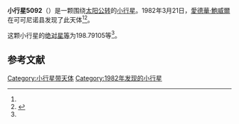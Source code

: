 {{Infobox planet
| bgcolour = #FFFFC0
| name = 5092 Manara
| symbol = 
| image = 
| caption = 
| discovery = yes
| discovery_ref = 
| discoverer = [[愛德華·鮑威爾|愛德華·鮑威爾]]
| discovery_site = [[可可尼诺县|可可尼诺县]] 
| discovered = 1982年3月21日
| designations = yes
| mp_name = 
| named_after = 
| alt_names = 1982 FJ/ 1950 TA3 / 1979 VY / 1990 QR3
| mp_category = [[主带小行星|主带小行星]]
| orbit_ref = <ref name="a">[http://ssd.jpl.nasa.gov/sbdb.cgi?sstr=5092 5092 Manara] {{Wayback|url=http://ssd.jpl.nasa.gov/sbdb.cgi?sstr=5092 |date=20201124011819 }}，小行星數據庫瀏覽器（JPL Small-Body Database Browser）－[[美国国家航空航天局|美国国家航空航天局]]喷气推进实验室</ref>
| epoch = 2456400.5 (2013年4月18日更新)
| aphelion = {{convert|3.3898792|AU|km|3|abbr=on|lk=out}}
| perihelion = {{convert|3.0046678|AU|km|3|abbr=on}}
| semimajor = {{convert|3.1972735|AU|km|3|abbr=on}}
| eccentricity = 0.0602406
| period = 2088.180862 [[日|日]]<br />5.72[[儒略年|儒略年]]
| avg_speed = 
| inclination = 16.09809
| asc_node = 359.19071
| mean_anomaly = 
| arg_peri = 198.79105
| satellites = 
| physical_characteristics = yes
| dimensions = 
| mass = 
| density = 
| surface_grav = 
| escape_velocity = 
| sidereal_day = 
| axial_tilt = 
| pole_ecliptic_lat = 
| pole_ecliptic_lon = 
| albedo = 
| temperatures= 
| temp_name1 = 
| mean_temp_1 = 
| max_temp_1 = 
| temp_name2 = 
| max_temp_2 = 
| spectral_type = 
| abs_magnitude = 198.79105
}}

'''小行星5092'''（{{lang-en|5092 Manara}}）是一颗围绕[[太阳|太阳]][[公转|公转]]的[[小行星|小行星]]。1982年3月21日，[[愛德華·鮑威爾|愛德華·鮑威爾]]在可可尼诺县发现了此天体<ref name="a" /><ref>{{cite news|title=小行星列表|url=http://cfa-www.harvard.edu/iau/lists/NumberedMPs.txt|accessdate=2013-07-08|newspaper=哈佛大学|archive-date=2008-05-17|archive-url=https://web.archive.org/web/20080517010638/http://cfa-www.harvard.edu/iau/lists/NumberedMPs.txt|dead-url=no}}</ref>。

这颗小行星的[[绝对星等|绝对星等]]为198.79105等<ref name="a" />。

==参考文献==
{{reflist}}
{{Minor Planet Number|[[小行星5091|小行星5091]]|[[小行星5093|小行星5093]]}}

{{小天体}}

[[Category:小行星带天体|Category:小行星带天体]]
[[Category:1982年发现的小行星|Category:1982年发现的小行星]]

{{asteroid-stub}}